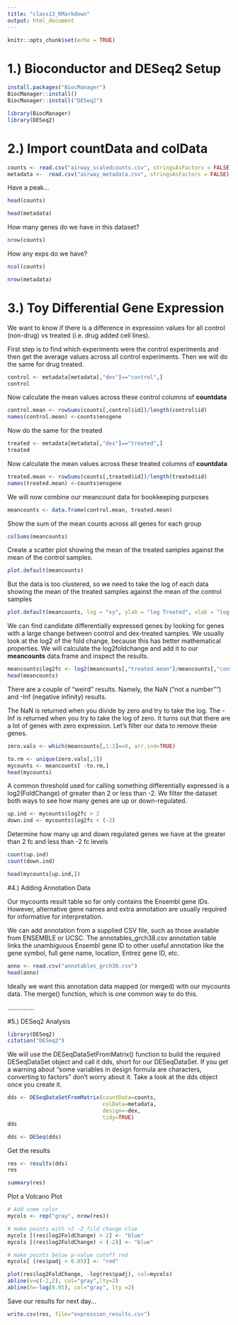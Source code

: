---
title: "class13_RMarkdown"
output: html_document
---

```{r setup, include=FALSE}
knitr::opts_chunk$set(echo = TRUE)
```

# 1.) Bioconductor and DESeq2 Setup

```{r eval=FALSE}
install.packages("BiocManager")
BiocManager::install()
BiocManager::install("DESeq2")

```

```{r}
library(BiocManager)
library(DESeq2)
```

# 2.) Import countData and colData

```{r}
counts <- read.csv("airway_scaledcounts.csv", stringsAsFactors = FALSE)
metadata <-  read.csv("airway_metadata.csv", stringsAsFactors = FALSE)
```

Have a peak...
```{r}
head(counts)
```

```{r}
head(metadata)
```

How many genes do we have in this dataset?
```{r}
nrow(counts)
```

How any exps do we have?
```{r}
ncol(counts)
```

```{r}
nrow(metadata)
```

# 3.) Toy Differential Gene Expression

We want to know if there is a difference in expression values for all control (non-drug) vs treated (i.e. drug added cell lines).

First step is to find which experiments were the control experiments and then get the average values across all control experiments. Then we will do the same for drug treated.

```{r}
control <- metadata[metadata[,"dex"]=="control",]
control
```

Now calculate the mean values across these control columns of **countdata**
```{r}
control.mean <- rowSums(counts[,control$id])/length(control$id)
names(control.mean) <-counts$ensgene
```

Now do the same for the treated

```{r}
treated <- metadata[metadata[,"dex"]=="treated",]
treated
```

Now calculate the mean values across these treated columns of **countdata**
```{r}
treated.mean <- rowSums(counts[,treated$id])/length(treated$id)
names(treated.mean) <-counts$ensgene
```


We will now combine our meancount data for bookkeeping purposes
```{r}
meancounts <- data.frame(control.mean, treated.mean)
```

Show the sum of the mean counts across all genes for each group
```{r}
colSums(meancounts)
```

Create a scatter plot showing the mean of the treated samples against the mean of the control samples. 

```{r}
plot.default(meancounts)
```

But the data is too clustered, so we need to take the log of each data showing the mean of the treated samples against the mean of the control samples

```{r}
plot.default(meancounts, log = "xy", ylab = "log Treated", xlab = "log Control")
```

We can find candidate differentially expressed genes by looking for genes with a large change between control and dex-treated samples. We usually look at the log2 of the fold change, because this has better mathematical properties. We will calculate the log2foldchange and add it to our **meancounts** data.frame and inspect the results.

```{r}
meancounts$log2fc <- log2(meancounts[,"treated.mean"]/meancounts[,"control.mean"])
head(meancounts)
```

There are a couple of “weird” results. Namely, the NaN (“not a number”“) and -Inf (negative infinity) results.

The NaN is returned when you divide by zero and try to take the log. The -Inf is returned when you try to take the log of zero. It turns out that there are a lot of genes with zero expression. Let’s filter our data to remove these genes.

```{r}
zero.vals <- which(meancounts[,1:2]==0, arr.ind=TRUE)

to.rm <- unique(zero.vals[,1])
mycounts <- meancounts[ -to.rm,]
head(mycounts)
```

A common threshold used for calling something differentially expressed is a log2(FoldChange) of greater than 2 or less than -2. We filter the dataset both ways to see how many genes are up or down-regulated.

```{r}
up.ind <- mycounts$log2fc > 2
down.ind <- mycounts$log2fc < (-2)


```

Determine how many up and down regulated genes we have at the greater than 2 fc and less than -2 fc levels
```{r}
count(up.ind)
count(down.ind)
```

```{r}
head(mycounts[up.ind,])
```

#4.) Adding Annotation Data

Our mycounts result table so far only contains the Ensembl gene IDs. However, alternative gene names and extra annotation are usually required for informative for interpretation.

We can add annotation from a supplied CSV file, such as those available from ENSEMBLE or UCSC. The annotables_grch38.csv annotation table links the unambiguous Ensembl gene ID to other useful annotation like the gene symbol, full gene name, location, Entrez gene ID, etc.

```{r}
anno <- read.csv("annotables_grch38.csv")
head(anno)
```

Ideally we want this annotation data mapped (or merged) with our mycounts data. The merge() function, which is one common way to do this.

...............

#5.) DESeq2 Analysis

```{r}
library(DESeq2)
citation("DESeq2")
```

We will use the DESeqDataSetFromMatrix() function to build the required DESeqDataSet object and call it dds, short for our DESeqDataSet. If you get a warning about “some variables in design formula are characters, converting to factors” don’t worry about it. Take a look at the dds object once you create it.

```{r}
dds <- DESeqDataSetFromMatrix(countData=counts, 
                              colData=metadata, 
                              design=~dex, 
                              tidy=TRUE)
dds


```

```{r}
dds <- DESeq(dds)
```

Get the results
```{r}
res <- results(dds)
res
```

```{r}
summary(res)
```

Plot a Volcano Plot
```{r}
# Add some color
mycols <- rep("gray", nrow(res))

# make points with +2 -2 fild change clue
mycols [(res$log2FoldChange) > 2] <- "blue"
mycols [(res$log2FoldChange) < (-2)] <- "blue"

# make points below p-value cutoff red
mycols[ (res$padj > 0.05)] <- "red"

plot(res$log2FoldChange, -log(res$padj), col=mycols)
abline(v=c(-2,2), col="gray",lty=2)
abline(h=-log(0.05), col="gray", lty =2)
```

Save our results for next day...
```{r}
write.csv(res, file="expression_results.csv")
```

